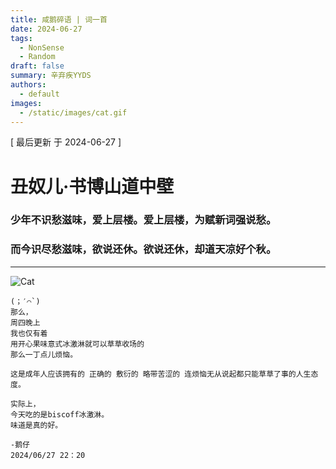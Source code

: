 ```yaml
---
title: 咸鹅碎语 | 词一首
date: 2024-06-27
tags:
  - NonSense
  - Random
draft: false
summary: 辛弃疾YYDS
authors:
  - default
images:
  - /static/images/cat.gif
---
```


[ 最后更新 于 2024-06-27 ]

# 丑奴儿·书博山道中壁

### 少年不识愁滋味，爱上层楼。爱上层楼，为赋新词强说愁。

### 而今识尽愁滋味，欲说还休。欲说还休，却道天凉好个秋。

---

![Cat](/static/images/cat.gif)

```
(；′⌒`)
那么，
周四晚上
我也仅有着
用开心果味意式冰激淋就可以草草收场的
那么一丁点儿烦恼。

这是成年人应该拥有的 正确的 敷衍的 略带苦涩的 连烦恼无从说起都只能草草了事的人生态度。

实际上，
今天吃的是biscoff冰激淋。
味道是真的好。

-鹅仔
2024/06/27 22：20
```
